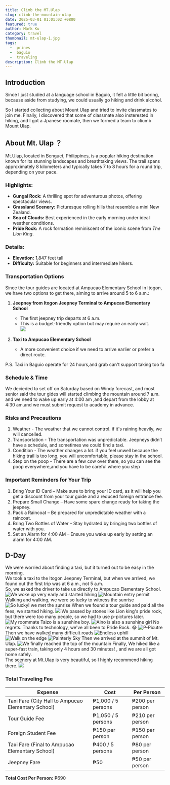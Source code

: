 ```yaml
---
title: Climb the MT.Ulap
slug: climb-the-mountain-ulap
date: 2025-03-01 01:01:02 +0800
featured: true
author: Mark Ku
category: travel
thumbnail: mt-ulap-1.jpg
tags:
  -  prines
  -  baguio
  -  traveling
description: Climb the MT.Ulap
---
```

## Introduction
Since I just studied at a language school in Baguio, it felt a little bit boring, because aside from studying, we could usually go hiking and drink alcohol.

So I started collecting about Mount Ulap and tried to invite classmates to join me. Finally, I discovered that some of classmate also insterested in hiking, and I got a Jpanese roomate, then we formed a team to cliumb Mount Ulap.   

## About Mt. Ulap ？

Mt.Ulap, located in Benguet, Philippines, is a popular hiking destination known for its stunning landscapes and breathtaking views. The trail spans approximately 8 kilometers and typically takes 7 to 8 hours for a round trip, depending on your pace.  

### **Highlights:**  
- **Gungal Rock:** A thrilling spot for adventurous photos, offering spectacular views.  
- **Grassland Scenery:** Picturesque rolling hills that resemble a mini New Zealand.  
- **Sea of Clouds:** Best experienced in the early morning under ideal weather conditions.  
- **Pride Rock:** A rock formation reminiscent of the iconic scene from *The Lion King*.  

### **Details:**  
- **Elevation:** 1,847 feet tall
- **Difficulty:** Suitable for beginners and intermediate hikers. 

### **Transportation Options**  

Since the tour guides are located at Ampucao Elementary School in Itogon, we have two options to get there, aiming to arrive around 5 to 6 a.m.:  

1. **Jeepney from Itogon Jeepney Terminal to Ampucao Elementary School**  
   - The first jeepney trip departs at 6 a.m.  
   - This is a budget-friendly option but may require an early wait.  
   ![](jeepney-terminal.jpg)  

2. **Taxi to Ampucao Elementary School**  
   - A more convenient choice if we need to arrive earlier or prefer a direct route.  

P.S. Taxi in Baguio operate for 24 hours,and grab can't support taking too fa

### Schedule & Time
We decieded to set off on Saturday based on Windy forecast, and most senior said the tour gides will started climbing the mountain around 7 a.m. and we need to wake up early at 4:00 am ,and depart from the lobby at 4:30 am,and we must submit request to academy in advance.

### Risks and Precautions
1. Weather - The weather that we cannot control. if it's raining heavily, we will cancelled. 
2. Transportation - The transportation was unpredictable. Jeepneys didn’t have a schedule, and sometimes we could find a taxi.
3. Condition - The weather changes a lot. if you feel unwell because the hiking trail is too long, you will uncomfortable, please stay in the school.
4. Step on the poop - There are a few cow over there, so you can see the poop everywhere,and you have to be careful where you step

### Important Reminders for Your Trip
1. Bring Your ID Card – Make sure to bring your ID card, as it will help you get a discount from your tour guide and a reduced foreign entrance fee.
2. Prepare Small Change – Have some spare change ready for taking the jeepney.
3. Pack a Raincoat – Be prepared for unpredictable weather with a raincoat.
4. Bring Two Bottles of Water – Stay hydrated by bringing two bottles of water with you.
5. Set an Alarm for 4:00 AM – Ensure you wake up early by setting an alarm for 4:00 AM.

## D-Day
We were worried about finding a taxi, but it turned out to be easy in the morning.   
We took a taxi to the Itogon Jeepney Terminal, but when we arrived, we found out the first trip was at 6 a.m., not 5 a.m.   
So, we asked the driver to take us directly to Ampucao Elementary School.  
![We woke up very early and started hiking](mt-ulap-6.jpg)
![Mountain entry permit](mountain-entry-permit.jpg)
Walking and walking, we were so lucky to witness the sunrise
![So lucky! we met the sunrise](mt-ulap-14.jpg)
When we found a tour guide and paid all the fees, we started hiking.
![](mt-ulap-4.jpg)
We passed by stones like Lion king's pride rock, but there were too many people, so we had to use p-pictures later.
![My roommate Taizo is a sunshine boy.](mt-ulap-10.jpg)
![Aino is also a sunshine girl](mt-ulap-3.jpg)
No regrets. Thanks to technology, we've all been to Pride Rock. 😂
![P-Picutre](mt-ulap-16.jpg)
Then we have walked many difficult roads
![Endless uphill](mt-ulap-13.jpg)
![Walk on the edge](mt-ulap-11.jpg)
![Painterly Sky](mt-ulap-12.jpg)
Then we arrived at the summit of Mt. Ulap. 
![We finally reached the top of the mountain](mt-ulap-2.jpg)
Finally, We hiked like a super-fast train, taking only 4 hours and 30 minutes! , and we are all got home safely.  
The scenery at Mt.Ulap is very beautiful, so I highly recommend hiking there.
![](mountain-climbing-record.jpg)
### **Total Traveling Fee**  

| **Expense**                           | **Cost**               | **Per Person**        |  
|--------------------------------------|------------------------|-----------------------|  
| Taxi Fare (City Hall to Ampucao Elementary School) | ₱1,000 / 5 persons | ₱200 per person      |  
| Tour Guide Fee                        | ₱1,050 / 5 persons     | ₱210 per person       |  
| Foreign Student Fee                   | ₱150 per person        | ₱150 per person       |  
| Taxi Fare (Final to Ampucao Elementary School) | ₱400 / 5 persons  | ₱80 per person       |  
| Jeepney Fare                          | ₱50                    | ₱50 per person        |  
**Total Cost Per Person:** ₱690  




